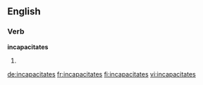 ==English==

===Verb===
'''incapacitates'''

# {{third-person singular of|[[incapacitate]]}}

[[de:incapacitates]]
[[fr:incapacitates]]
[[fi:incapacitates]]
[[vi:incapacitates]]